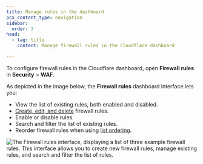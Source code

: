 ```yaml
---
title: Manage rules in the dashboard
pcx_content_type: navigation
sidebar:
  order: 3
head:
  - tag: title
    content: Manage firewall rules in the Cloudflare dashboard

---
```



To configure firewall rules in the Cloudflare dashboard, open **Firewall rules** in **Security** > **WAF**.

<Render file="deprecation-notice" />

As depicted in the image below, the **Firewall rules** dashboard interface lets you:

* View the list of existing rules, both enabled and disabled.
* [Create, edit, and delete](/firewall/cf-dashboard/create-edit-delete-rules/) firewall rules.
* Enable or disable rules.
* Search and filter the list of existing rules.
* Reorder firewall rules when using [list ordering](/firewall/cf-firewall-rules/order-priority/#managing-rule-evaluation-by-list-order).

![The Firewall rules interface, displaying a list of three example firewall rules. This interface allows you to create new firewall rules, manage existing rules, and search and filter the list of rules.](~/assets/images/firewall/cf-firewall-rules-panel.png)
